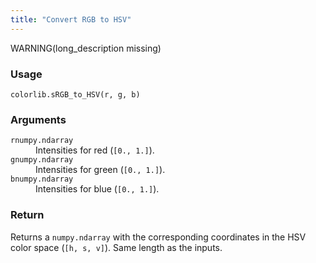 ```yaml
---
title: "Convert RGB to HSV"
---
```


WARNING(long_description missing)

### Usage

<pre><code class='language-python'>colorlib.sRGB_to_HSV(r, g, b)</code></pre>

### Arguments

<dl class="pyp-list param-list">
  <dt style = "white-space: nowrap; font-family: monospace; vertical-align: top">
   <code id="colorspace.colorlib.colorlib.sRGB_to_HSV:r">r</code><code class="argument-class">numpy.ndarray</code>
  </dt>
 <dd>Intensities for red (`[0., 1.]`).</dd>
  <dt style = "white-space: nowrap; font-family: monospace; vertical-align: top">
   <code id="colorspace.colorlib.colorlib.sRGB_to_HSV:g">g</code><code class="argument-class">numpy.ndarray</code>
  </dt>
 <dd>Intensities for green (`[0., 1.]`).</dd>
  <dt style = "white-space: nowrap; font-family: monospace; vertical-align: top">
   <code id="colorspace.colorlib.colorlib.sRGB_to_HSV:b">b</code><code class="argument-class">numpy.ndarray</code>
  </dt>
 <dd>Intensities for blue (`[0., 1.]`).</dd>
</dl>

### Return

Returns a `numpy.ndarray` with the corresponding coordinates in the
HSV color space (`[h, s, v]`). Same length as the inputs.
